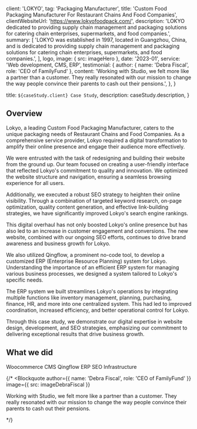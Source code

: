 
  client: 'LOKYO',
  tag: 'Packaging Manufacturer',
  title: 'Custom Food Packaging Manufacturer For Restaurant Chains And Food Companies',
  clientWebsiteUrl: 'https://www.lokyofoodpack.com/',
  description:
    'LOKYO dedicated to providing supply chain management and packaging solutions for catering chain enterprises, supermarkets, and food companies.',
  summary: [
    'LOKYO was established in 1997, located in Guangzhou, China, and is dedicated to providing supply chain management and packaging solutions for catering chain enterprises, supermarkets, and food companies.',
  ],
  logo,
  image: { src: imageHero },
  date: '2023-01',
  service: 'Web development, CMS, ERP',
  testimonial: {
    author: { name: 'Debra Fiscal', role: 'CEO of FamilyFund' },
    content:
      'Working with Studio, we felt more like a partner than a customer. They really resonated with our mission to change the way people convince their parents to cash out their pensions.',
  },
}

  title: `${caseStudy.client} Case Study`,
  description: caseStudy.description,
}

## Overview

Lokyo, a leading Custom Food Packaging Manufacturer, caters to the unique packaging needs of Restaurant Chains and Food Companies. As a comprehensive service provider, Lokyo required a digital transformation to amplify their online presence and engage their audience more effectively.

We were entrusted with the task of redesigning and building their website from the ground up. Our team focused on creating a user-friendly interface that reflected Lokyo's commitment to quality and innovation. We optimized the website structure and navigation, ensuring a seamless browsing experience for all users.

Additionally, we executed a robust SEO strategy to heighten their online visibility. Through a combination of targeted keyword research, on-page optimization, quality content generation, and effective link-building strategies, we have significantly improved Lokyo's search engine rankings.

This digital overhaul has not only boosted Lokyo's online presence but has also led to an increase in customer engagement and conversions. The new website, combined with our ongoing SEO efforts, continues to drive brand awareness and business growth for Lokyo.

We also utilized Qingflow, a prominent no-code tool, to develop a customized ERP (Enterprise Resource Planning) system for Lokyo. Understanding the importance of an efficient ERP system for managing various business processes, we designed a system tailored to Lokyo's specific needs.

The ERP system we built streamlines Lokyo's operations by integrating multiple functions like inventory management, planning, purchasing, finance, HR, and more into one centralized system. This had led to improved coordination, increased efficiency, and better operational control for Lokyo.

Through this case study, we demonstrate our digital expertise in website design, development, and SEO strategies, emphasizing our commitment to delivering exceptional results that drive business growth.

## What we did

<TagList>
  <TagListItem>Woocommerce CMS</TagListItem>
  <TagListItem>Qingflow ERP</TagListItem>
  <TagListItem>SEO</TagListItem>
  <TagListItem>Infrastructure</TagListItem>
</TagList>

{/* <Blockquote
  author={{ name: 'Debra Fiscal', role: 'CEO of FamilyFund' }}
  image={{ src: imageDebraFiscal }}
>
  Working with Studio, we felt more like a partner than a customer. They really
  resonated with our mission to change the way people convince their parents to
  cash out their pensions.
</Blockquote> */}

<StatList>
  <StatListItem value="30%" label="User Engagement" />
  <StatListItem value="50%" label="Organic Traffic" />
  <StatListItem value="10x" label="Operational Efficiency" />
  <StatListItem value="10x" label="Performance Tracking Efficiency" />
</StatList>
